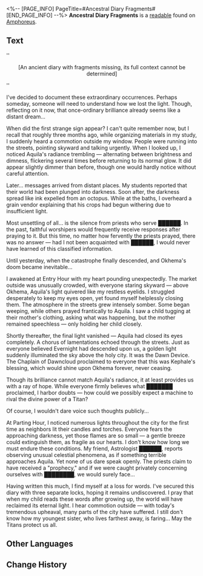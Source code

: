 <%-- [PAGE_INFO]
PageTitle=#Ancestral Diary Fragments#
[END_PAGE_INFO] --%>
{{Readable Infobox
|id           = 530
|partIds      = 190858
|title        = 
|image        = Item Ancestral Diary Fragments.png
|world        = Amphoreus
|parts        = 1
|author       = <!--to be added-->
|description  = A diary written by an Okheman resident's ancestor that wasn't properly preserved, leaving only fragmented pages behind.
|part1        = Ancestral Diary Fragments
|source1      = {{cx|Source missing}}
|characters   = Aquila; Kephale
|factions     = Okhema
}}
'''Ancestral Diary Fragments''' is a [[readable]] found on [[Amphoreus]].
<!--
==Location==
{{Map Embed|<map name>|<marker id>}}
-->
==Text==
''<div align="center">[An ancient diary with fragments missing, its full context cannot be determined]</div>''

I've decided to document these extraordinary occurrences. Perhaps someday, someone will need to understand how we lost the light. Though, reflecting on it now, that once-ordinary brilliance already seems like a distant dream...

When did the first strange sign appear? I can't quite remember now, but I recall that roughly three months ago, while organizing materials in my study, I suddenly heard a commotion outside my window. People were running into the streets, pointing skyward and talking urgently. When I looked up, I noticed Aquila's radiance trembling &mdash; alternating between brightness and dimness, flickering several times before returning to its normal glow. It did appear slightly dimmer than before, though one would hardly notice without careful attention.

Later... messages arrived from distant places. My students reported that their world had been plunged into darkness. Soon after, the darkness spread like ink expelled from an octopus. While at the baths, I overheard a grain vendor explaining that his crops had begun withering due to insufficient light.

Most unsettling of all... is the silence from priests who serve ██████. In the past, faithful worshipers would frequently receive responses after praying to it. But this time, no matter how fervently the priests prayed, there was no answer &mdash; had I not been acquainted with ██████, I would never have learned of this classified information.

Until yesterday, when the catastrophe finally descended, and Okhema's doom became inevitable...

I awakened at Entry Hour with my heart pounding unexpectedly. The market outside was unusually crowded, with everyone staring skyward &mdash; above Okhema, Aquila's light quivered like my restless eyelids. I struggled desperately to keep my eyes open, yet found myself helplessly closing them. The atmosphere in the streets grew intensely somber. Some began weeping, while others prayed frantically to Aquila. I saw a child tugging at their mother's clothing, asking what was happening, but the mother remained speechless &mdash; only holding her child closely.

Shortly thereafter, the final light vanished &mdash; Aquila had closed its eyes completely. A chorus of lamentations echoed through the streets. Just as everyone believed Evernight had descended upon us, a golden light suddenly illuminated the sky above the holy city. It was the Dawn Device. The Chaplain of Dawncloud proclaimed to everyone that this was Kephale's blessing, which would shine upon Okhema forever, never ceasing.

Though its brilliance cannot match Aquila's radiance, it at least provides us with a ray of hope. While everyone firmly believes what ███████ proclaimed, I harbor doubts &mdash; how could we possibly expect a machine to rival the divine power of a Titan?

Of course, I wouldn't dare voice such thoughts publicly...

At Parting Hour, I noticed numerous lights throughout the city for the first time as neighbors lit their candles and torches. Everyone fears the approaching darkness, yet those flames are so small &mdash; a gentle breeze could extinguish them, as fragile as our hearts. I don't know how long we must endure these conditions. My friend, Astrologist ██████, reports observing unusual celestial phenomena, as if something terrible approaches Aquila. Yet none of us dare speak openly. The priests claim to have received a "prophecy," and if we were caught privately concerning ourselves with ████████, we would surely face...

Having written this much, I find myself at a loss for words. I've secured this diary with three separate locks, hoping it remains undiscovered. I pray that when my child reads these words after growing up, the world will have reclaimed its eternal light. I hear commotion outside &mdash; with today's tremendous upheaval, many parts of the city have suffered. I still don't know how my youngest sister, who lives farthest away, is faring... May the Titans protect us all.

<!--
==Trivia==
* 
-->
==Other Languages==
{{Other Languages
|en   = Ancestral Diary Fragments
|zhs  = 破碎的祖传日记
|zht  = 破碎的祖傳日記
|ja   = バラバラの先祖の日記
|ko   = 깨진 선조의 일기
|es   = Fragmentos del diario de un ancestro
|fr   = Fragments d'un journal ancestral
|ru   = Разорванный фамильный дневник
|th   = เศษหน้าบันทึกของบรรพบุรุษ
|vi   = Nhật Ký Tổ Truyền Rách Nát
|de   = Bruchstückhaftes Tagebuch des Ahnen
|id   = Serpihan Diari Leluhur
|pt   = Fragmentos do Diário Ancestral
}}

==Change History==
{{Change History|3.3}}